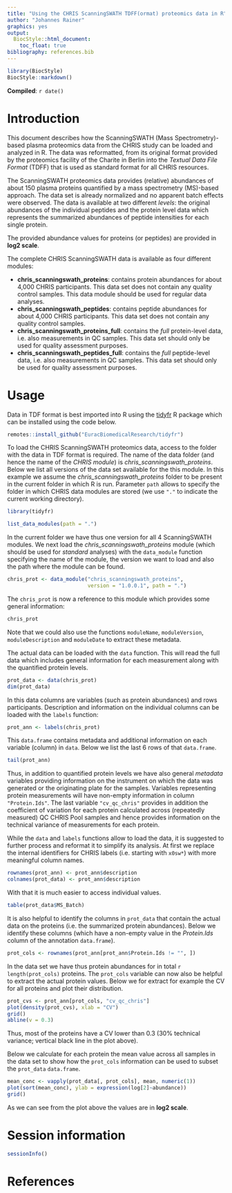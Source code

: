 ```yaml
---
title: "Using the CHRIS ScanningSWATH TDFF(ormat) proteomics data in R"
author: "Johannes Rainer"
graphics: yes
output:
  BiocStyle::html_document:
    toc_float: true
bibliography: references.bib
---
```


```r
library(BiocStyle)
BiocStyle::markdown()
```

**Compiled**: `r date()`

# Introduction

This document describes how the ScanningSWATH (Mass Spectrometry)-based plasma
proteomics data from the CHRIS study can be loaded and analyzed in R. The data
was reformatted, from its original format provided by the proteomics facility of
the Charite in Berlin into the *Textual Data File Format* (TDFF) that is used as
standard format for all CHRIS resources.

The ScanningSWATH proteomics data provides (relative) abundances of about 150
plasma proteins quantified by a mass spectrometry (MS)-based approach. The data
set is already normalized and no apparent batch effects were observed. The data
is available at two different *levels*: the original abundances of the
individual peptides and the protein level data which represents the summarized
abundances of peptide intensities for each single protein.

The provided abundance values for proteins (or peptides) are provided in **log2
scale**.

The complete CHRIS ScanningSWATH data is available as four different modules:

- **chris_scanningswath_proteins**: contains protein abundances for about 4,000
  CHRIS participants. This data set does not contain any quality control
  samples. This data module should be used for regular data analyses.
- **chris_scanningswath_peptides**: contains peptide abundances for about 4,000
  CHRIS participants. This data set does not contain any quality control
  samples.
- **chris_scanningswath_proteins_full**: contains the *full* protein-level data,
  i.e. also measurements in QC samples. This data set should only be used for
  quality assessment purposes.
- **chris_scanningswath_peptides_full**: contains the *full* peptide-level data,
  i.e. also measurements in QC samples. This data set should only be used for
  quality assessment purposes.



# Usage

Data in TDF format is best imported into R using the
[tidyfr](https://github.com/EuracBiomedicalResearch/tidyfr) R package which can
be installed using the code below.

```r
remotes::install_github("EuracBiomedicalResearch/tidyfr")
```

To load the CHRIS ScanningSWATH proteomics data, access to the folder with the
data in TDF format is required. The name of the data folder (and hence the name
of the *CHRIS module*) is *chris_scanningswath_proteins*. Below we list all
versions of the data set available for the this module. In this example we
assume the *chris_scanningswath_proteins* folder to be present in the current
folder in which R is run. Parameter `path` allows to specify the folder in which
CHRIS data modules are stored (we use `"."` to indicate the current working
directory).

```r
library(tidyfr)

list_data_modules(path = ".")
```

In the current folder we have thus one version for all 4 ScanningSWATH
modules. We next load the *chris_scanningswath_proteins* module (which should be
used for *standard* analyses) with the `data_module` function specifying the
name of the module, the version we want to load and also the path where the
module can be found.

```r
chris_prot <- data_module("chris_scanningswath_proteins",
                          version = "1.0.0.1", path = ".")
```

The `chris_prot` is now a reference to this module which provides some general
information:

```r
chris_prot
```

Note that we could also use the functions `moduleName`, `moduleVersion`,
`moduleDescription` and `moduleDate` to extract these metadata.

The actual data can be loaded with the `data` function. This will read the full
data which includes general information for each measurement along with the
quantified protein levels.

```r
prot_data <- data(chris_prot)
dim(prot_data)
```

In this data columns are variables (such as protein abundances) and rows
participants. Description and information on the individual columns can be
loaded with the `labels` function:

```r
prot_ann <- labels(chris_prot)
```

This `data.frame` contains metadata and additional information on each variable
(column) in `data`. Below we list the last 6 rows of that `data.frame`.

```r
tail(prot_ann)
```

Thus, in addition to quantified protein levels we have also general *metadata*
variables providing information on the instrument on which the data was
generated or the originating plate for the samples. Variables representing
protein measurements will have non-empty information in column
`"Protein.Ids"`. The last variable `"cv_qc_chris"` provides in addition the
coefficient of variation for each protein calculated across (repeatedly
measured) QC CHRIS Pool samples and hence provides information on the technical
variance of measurements for each protein.

While the `data` and `labels` functions allow to load the data, it is suggested
to further process and reformat it to simplify its analysis. At first we replace
the internal identifiers for CHRIS labels (i.e. starting with `x0sw*`) with more
meaningful column names.

```r
rownames(prot_ann) <- prot_ann$description
colnames(prot_data) <- prot_ann$description
```

With that it is much easier to access individual values.

```r
table(prot_data$MS_Batch)
```

It is also helpful to identify the columns in `prot_data` that contain the
actual data on the proteins (i.e. the summarized protein abundances). Below we
identify these columns (which have a non-empty value in the *Protein.Ids* column
of the annotation `data.frame`).

```r
prot_cols <- rownames(prot_ann[prot_ann$Protein.Ids != "", ])
```

In the data set we have thus protein abundances for in total
`r length(prot_cols)` proteins. The `prot_cols` variable can now also be helpful
to extract the actual protein values. Below we for extract for example the CV
for all proteins and plot their distribution.

```r
prot_cvs <- prot_ann[prot_cols, "cv_qc_chris"]
plot(density(prot_cvs), xlab = "CV")
grid()
abline(v = 0.3)
```

Thus, most of the proteins have a CV lower than 0.3 (30% technical variance;
vertical black line in the plot above).

Below we calculate for each protein the mean value across all samples in the
data set to show how the `prot_cols` information can be used to subset the
`prot_data` `data.frame`.

```r
mean_conc <- vapply(prot_data[, prot_cols], mean, numeric(1))
plot(sort(mean_conc), ylab = expression(log[2]~abundance))
grid()
```

As we can see from the plot above the values are in **log2 scale**.


# Session information

```r
sessionInfo()
```

# References
